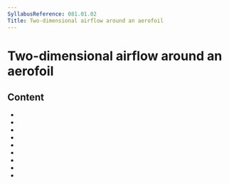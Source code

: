 ```yaml
---
SyllabusReference: 081.01.02
Title: Two-dimensional airflow around an aerofoil
---
```


# Two-dimensional airflow around an aerofoil

## Content

- <Link href="081.01.02.01" />
- <Link href="081.01.02.02" />
- <Link href="081.01.02.03" />
- <Link href="081.01.02.04" />
- <Link href="081.01.02.05" />
- <Link href="081.01.02.06" />
- <Link href="081.01.02.07" />
- <Link href="081.01.02.08" />
- <Link href="081.01.02.09" />
